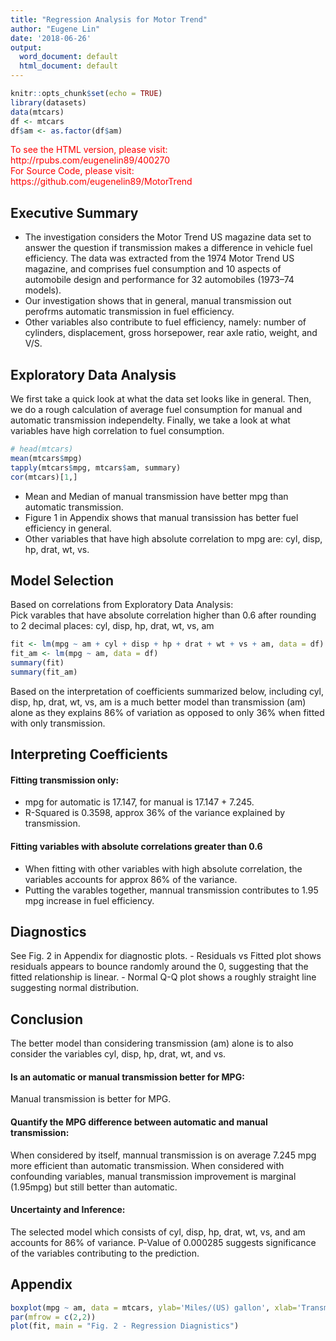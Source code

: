 ```yaml
---
title: "Regression Analysis for Motor Trend"
author: "Eugene Lin"
date: '2018-06-26'
output:
  word_document: default
  html_document: default
---
```


```r
knitr::opts_chunk$set(echo = TRUE)
library(datasets)
data(mtcars)
df <- mtcars
df$am <- as.factor(df$am)
```
<span style="color:red">To see the HTML version, please visit:  
http://rpubs.com/eugenelin89/400270  
For Source Code, please visit:  
https://github.com/eugenelin89/MotorTrend  
</span>
  
## Executive Summary
- The investigation considers the Motor Trend US magazine data set to answer the question if transmission makes a difference in vehicle fuel efficiency. The data was extracted from the 1974 Motor Trend US magazine, and comprises fuel consumption and 10 aspects of automobile design and performance for 32 automobiles (1973–74 models).
- Our investigation shows that in general, manual transmission out perofrms automatic transmission in fuel efficiency.
- Other variables also contribute to fuel efficiency, namely: number of cylinders, displacement, gross horsepower, rear axle ratio, weight, and V/S.

## Exploratory Data Analysis
We first take a quick look at what the data set looks like in general. Then, we do a rough calculation of average fuel consumption for manual and automatic transmission independelty. Finally, we take a look at what variables have high correlation to fuel consumption.
```r
# head(mtcars)
mean(mtcars$mpg)
tapply(mtcars$mpg, mtcars$am, summary)
cor(mtcars)[1,]
```
- Mean and Median of manual transmission have better mpg than automatic transmission.
- Figure 1 in Appendix shows that manual transission has better fuel efficiency in general.
- Other variables that have high absolute correlation to mpg are: cyl, disp, hp, drat, wt, vs.

## Model Selection
Based on correlations from Exploratory Data Analysis:  
Pick varables that have absolute correlation higher than 0.6 after rounding to 2 decimal places:
cyl, disp, hp, drat, wt, vs, am

```r
fit <- lm(mpg ~ am + cyl + disp + hp + drat + wt + vs + am, data = df)
fit_am <- lm(mpg ~ am, data = df)
summary(fit)
summary(fit_am)
```

Based on the interpretation of coefficients summarized below, including cyl, disp, hp, drat, wt, vs, am is a much better model than transmission (am) alone as they explains 86% of variation as opposed to only 36% when fitted with only transmission.

## Interpreting Coefficients
#### Fitting transmission only:  
- mpg for automatic is 17.147, for manual is 17.147 + 7.245.  
- R-Squared is 0.3598, approx 36% of the variance explained by transmission.  

#### Fitting variables with absolute correlations greater than 0.6
- When fitting with other variables with high absolute correlation, the variables accounts for approx 86% of the variance. 
- Putting the varables together, mannual transmission contributes to 1.95 mpg increase in fuel efficiency.


## Diagnostics
See Fig. 2 in Appendix for diagnostic plots.
- Residuals vs Fitted plot shows residuals appears to bounce randomly around the 0, suggesting that the fitted relationship is linear.
- Normal Q-Q plot shows a roughly straight line suggesting normal distribution. 

## Conclusion
The better model than considering transmission (am) alone is to also consider the variables cyl, disp, hp, drat, wt, and vs.  

#### Is an automatic or manual transmission better for MPG:
Manual transmission is better for MPG.

#### Quantify the MPG difference between automatic and manual transmission:
When considered by itself, mannual transmission is on average 7.245 mpg more efficient than automatic transmission. When considered with confounding variables, manual transmission improvement is marginal (1.95mpg) but still better than automatic.

#### Uncertainty and Inference:
The selected model which consists of cyl, disp, hp, drat, wt, vs, and am accounts for 86% of variance. P-Value of 0.000285 suggests significance of the variables contributing to the prediction. 

## Appendix  

```r
boxplot(mpg ~ am, data = mtcars, ylab='Miles/(US) gallon', xlab='Transmission: 0 - Automatic, 1 - Mannual ', main = 'Fig. 1 - Fuel Efficiency vs Transmission')
par(mfrow = c(2,2))
plot(fit, main = "Fig. 2 - Regression Diagnistics")
```
